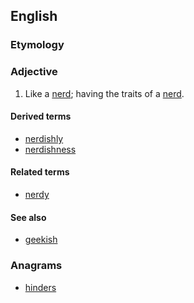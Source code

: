 ==English==

===Etymology===
{{suffix|nerd|ish|lang=en}}

===Adjective===
{{en-adj}}

# Like a [[nerd]]; having the traits of a [[nerd]].

====Derived terms====
* [[nerdishly]]
* [[nerdishness]]

====Related terms====
* [[nerdy]]

====See also====
* [[geekish]]

===Anagrams===
* [[hinders#English|hinders]]